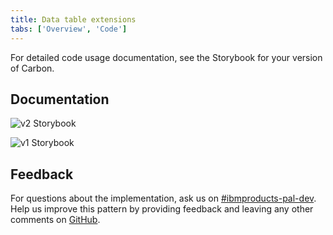 ```yaml
---
title: Data table extensions
tabs: ['Overview', 'Code']
---
```


<PageDescription className="code-description">

For detailed code usage documentation, see the Storybook for your version of Carbon.

</PageDescription>

## Documentation

<Title>Carbon for IBM Products Storybooks</Title>

<Row className="resource-card-group">
  <Column colMd={4} colLg={4} noGutterSm>
  <ResourceCard
    title="Datagrid"
    subTitle="Carbon 11"
    href="https://ibm-products.carbondesignsystem.com/?path=/docs/ibm-products-components-datagrid">

![v2 Storybook](../../../images/c4p-v2.png)

  </ResourceCard>
  </Column>
  <Column colMd={4} colLg={4} noGutterSm>
  <ResourceCard
    title="Datagrid"
    subTitle="Carbon 10"
    href="https://v1-ibm-products.carbondesignsystem.com/?path=/docs/ibm-products-components-datagrid">

![v1 Storybook](../../../images/c4p-v1.png)

  </ResourceCard>
  </Column>
</Row>


## Feedback

For questions about the implementation, ask us on <a href="https://ibm-casdesign.slack.com/archives/C013ZTX0N6B">#ibmproducts-pal-dev</a>.
Help us improve this pattern by providing feedback and leaving any other comments on <a href="https://github.com/carbon-design-system/ibm-cloud-cognitive/issues/new/choose">GitHub</a>.
